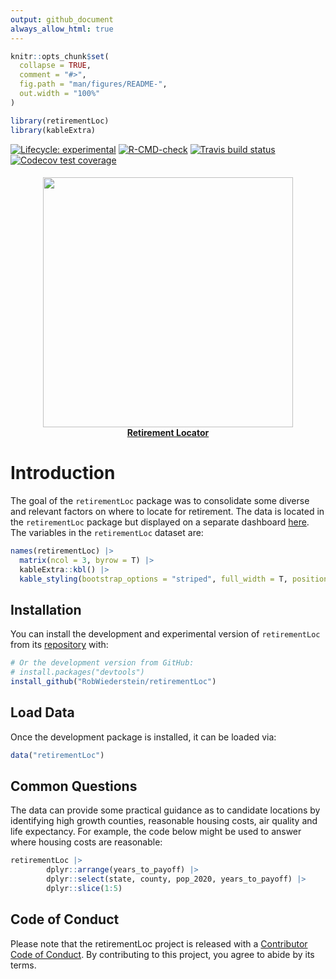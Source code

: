 ```yaml
---
output: github_document
always_allow_html: true
---
```


<!-- README.md is generated from README.Rmd. Please edit that file -->

```r
knitr::opts_chunk$set(
  collapse = TRUE,
  comment = "#>",
  fig.path = "man/figures/README-",
  out.width = "100%"
)
```

```r
library(retirementLoc)
library(kableExtra)
```


<!-- badges: start -->
[![Lifecycle: experimental](https://img.shields.io/badge/lifecycle-experimental-orange.svg)](https://lifecycle.r-lib.org/articles/stages.html#experimental)
[![R-CMD-check](https://github.com/RobWiederstein/retirement/workflows/R-CMD-check/badge.svg)](https://github.com/RobWiederstein/retirement/actions)
[![Travis build status](https://travis-ci.com/RobWiederstein/retirement.svg?branch=main)](https://travis-ci.com/RobWiederstein/retirement)
[![Codecov test coverage](https://codecov.io/gh/RobWiederstein/retirement/branch/main/graph/badge.svg)](https://codecov.io/gh/RobWiederstein/retirement?branch=main)
<!-- badges: end -->

<h4 align= "center">
<a href="https://rob-wiederstein.shinyapps.io/retirement-dashboard/?_ga=2.138388592.1542637753.1630614255-2110524801.1630416115"><img src='man/figures/retirement-dashboard.png' align="center" height="400"/><br/></a>
<a href="https://rob-wiederstein.shinyapps.io/retirement-dashboard/?_ga=2.138388592.1542637753.1630614255-2110524801.1630416115">Retirement Locator</a>
</h4>

# Introduction

The goal of the `retirementLoc` package was to consolidate some diverse and relevant factors on where to locate for retirement.  The data is located in the `retirementLoc` package but displayed on a separate dashboard [here](https://rob-wiederstein.shinyapps.io/retirement-dashboard/?_ga=2.138388592.1542637753.1630614255-2110524801.1630416115).  The variables in the `retirementLoc` dataset are:

```r
names(retirementLoc) |> 
  matrix(ncol = 3, byrow = T) |>
  kableExtra::kbl() |>
  kable_styling(bootstrap_options = "striped", full_width = T, position = 'center')
```



## Installation

You can install the development and experimental version of `retirementLoc` from its [repository](https://github.com/RobWiederstein/retirementLoc) with:

``` r
# Or the development version from GitHub:
# install.packages("devtools")
install_github("RobWiederstein/retirementLoc")
```

## Load Data

Once the development package is installed, it can be loaded via:

```r
data("retirementLoc")
```


## Common Questions

The data can provide some practical guidance as to candidate locations by identifying high growth counties, reasonable housing costs, air quality and life expectancy. For example, the code below might be used to answer where housing costs are reasonable:

```r
retirementLoc |>
        dplyr::arrange(years_to_payoff) |>
        dplyr::select(state, county, pop_2020, years_to_payoff) |>
        dplyr::slice(1:5)
```

<!--You'll still need to render `README.Rmd` regularly, to keep `README.md` up-to-date. `devtools::build_readme()` is handy for this. You could also use GitHub Actions to re-render `README.Rmd` every time you push. An example workflow can be found here: <https://github.com/r-lib/actions/tree/master/examples>.


# Displaying Code Blocks

In that case, don't forget to commit and push the resulting figure files, so they display on GitHub and CRAN.
-->

## Code of Conduct

Please note that the retirementLoc project is released with a [Contributor Code of Conduct](https://contributor-covenant.org/version/2/0/CODE_OF_CONDUCT.html). By contributing to this project, you agree to abide by its terms.


